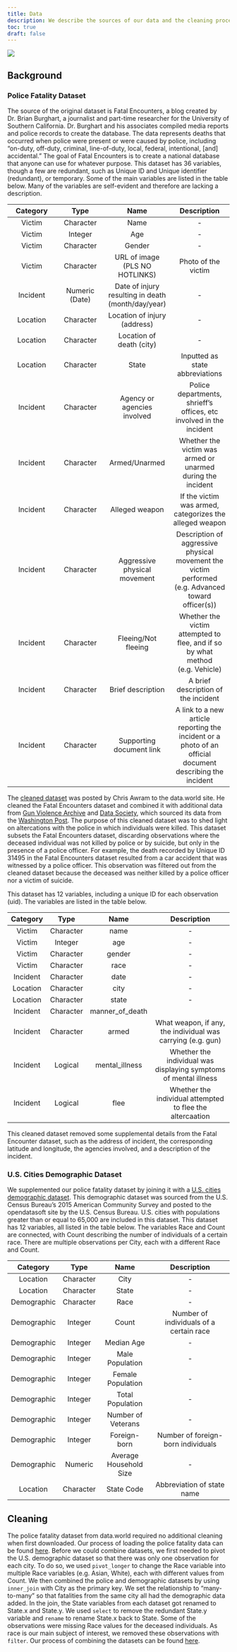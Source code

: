 ```yaml
---
title: Data
description: We describe the sources of our data and the cleaning process.
toc: true
draft: false
---
```


![](images/data-import-cheatsheet-thumbs.png)

## Background

### Police Fatality Dataset

The source of the original dataset is Fatal Encounters, a blog created by Dr. Brian Burghart, a journalist and part-time researcher for the University of Southern California. Dr. Burghart and his associates compiled media reports and police records to create the database. The data represents deaths that occurred when police were present or were caused by police, including "on-duty, off-duty, criminal, line-of-duty, local, federal, intentional, \[and\] accidental." The goal of Fatal Encounters is to create a national database that anyone can use for whatever purpose. This dataset has 36 variables, though a few are redundant, such as Unique ID and Unique identifier (redundant), or temporary. Some of the main variables are listed in the table below. Many of the variables are self-evident and therefore are lacking a description.

| Category |      Type      |                        Name                        |                                                Description                                                |
|:--------------:|:--------------:|:------------------:|:------------------:|
|  Victim  |   Character    |                        Name                        |                                                    \-                                                     |
|  Victim  |    Integer     |                        Age                         |                                                    \-                                                     |
|  Victim  |   Character    |                       Gender                       |                                                    \-                                                     |
|  Victim  |   Character    |           URL of image (PLS NO HOTLINKS)           |                                            Photo of the victim                                            |
| Incident | Numeric (Date) | Date of injury resulting in death (month/day/year) |                                                    \-                                                     |
| Location |   Character    |            Location of injury (address)            |                                                    \-                                                     |
| Location |   Character    |              Location of death (city)              |                                                    \-                                                     |
| Location |   Character    |                       State                        |                                      Inputted as state abbreviations                                      |
| Incident |   Character    |            Agency or agencies involved             |                    Police departments, shrieff's offices, etc involved in the incident                    |
| Incident |   Character    |                   Armed/Unarmed                    |                        Whether the victim was armed or unarmed during the incident                        |
| Incident |   Character    |                   Alleged weapon                   |                          If the victim was armed, categorizes the alleged weapon                          |
| Incident |   Character    |            Aggressive physical movement            |    Description of aggressive physical movement the victim performed (e.g. Advanced toward officer(s))     |
| Incident |   Character    |                Fleeing/Not fleeing                 |               Whether the victim attempted to flee, and if so by what method (e.g. Vehicle)               |
| Incident |   Character    |                 Brief description                  |                                    A brief description of the incident                                    |
| Incident |   Character    |              Supporting document link              | A link to a new article reporting the incident or a photo of an official document describing the incident |

The [cleaned dataset](https://data.world/awram/us-police-involved-fatalities) was posted by Chris Awram to the data.world site. He cleaned the Fatal Encounters dataset and combined it with additional data from [Gun Violence Archive](https://www.gunviolencearchive.org/) and [Data Society](https://data.world/data-society/fatal-police-shootings), which sourced its data from the [Washington Post](https://github.com/washingtonpost/data-police-shootings). The purpose of this cleaned dataset was to shed light on altercations with the police in which individuals were killed. This dataset subsets the Fatal Encounters dataset, discarding observations where the deceased individual was not killed by police or by suicide, but only in the presence of a police officer. For example, the death recorded by Unique ID 31495 in the Fatal Encounters dataset resulted from a car accident that was witnessed by a police officer. This observation was filtered out from the cleaned dataset because the deceased was neither killed by a police officer nor a victim of suicide.

This dataset has 12 variables, including a unique ID for each observation (uid). The variables are listed in the table below.

| Category |   Type    |      Name       |                           Description                            |
|:--------:|:---------:|:---------------:|:----------------------------------------------------------------:|
|  Victim  | Character |      name       |                                \-                                |
|  Victim  |  Integer  |       age       |                                \-                                |
|  Victim  | Character |     gender      |                                \-                                |
|  Victim  | Character |      race       |                                \-                                |
| Incident | Character |      date       |                                \-                                |
| Location | Character |      city       |                                \-                                |
| Location | Character |      state      |                                \-                                |
| Incident | Character | manner_of_death |                                                                  |
| Incident | Character |      armed      |   What weapon, if any, the individual was carrying (e.g. gun)    |
| Incident |  Logical  | mental_illness  | Whether the individual was displaying symptoms of mental illness |
| Incident |  Logical  |      flee       |    Whether the individual attempted to flee the altercaation     |

This cleaned dataset removed some supplemental details from the Fatal Encounter dataset, such as the address of incident, the corresponding latitude and longitude, the agencies involved, and a description of the incident.

### U.S. Cities Demographic Dataset

We supplemented our police fatality dataset by joining it with a [U.S. cities demographic dataset](https://public.opendatasoft.com/explore/dataset/us-cities-demographics/information/). This demographic dataset was sourced from the U.S. Census Bureau's 2015 American Community Survey and posted to the opendatasoft site by the U.S. Census Bureau. U.S. cities with populations greater than or equal to 65,000 are included in this dataset. This dataset has 12 variables, all listed in the table below. The variables Race and Count are connected, with Count describing the number of individuals of a certain race. There are multiple observations per City, each with a different Race and Count.

|  Category   |   Type    |          Name          |               Description                |
|:-----------:|:---------:|:----------------------:|:----------------------------------------:|
|  Location   | Character |          City          |                    \-                    |
|  Location   | Character |         State          |                    \-                    |
| Demographic | Character |          Race          |                    \-                    |
| Demographic |  Integer  |         Count          | Number of individuals of a certain race  |
| Demographic |  Integer  |       Median Age       |                    \-                    |
| Demographic |  Integer  |    Male Population     |                    \-                    |
| Demographic |  Integer  |   Female Population    |                    \-                    |
| Demographic |  Integer  |    Total Population    |                    \-                    |
| Demographic |  Integer  |   Number of Veterans   |                    \-                    |
| Demographic |  Integer  |      Foreign-born      |    Number of foreign-born individuals    |
| Demographic |  Numeric  | Average Household Size |                    \-                    |
|  Location   | Character |       State Code       |        Abbreviation of state name        |

## Cleaning

The police fatality dataset from data.world required no additional cleaning when first downloaded. Our process of loading the police fatality data can be found [here](http://load_and_clean_data.r/). Before we could combine datasets, we first needed to pivot the U.S. demographic dataset so that there was only one observation for each city. To do so, we used `pivot_longer` to change the Race variable into multiple Race variables (e.g. Asian, White), each with different values from Count. We then combined the police and demographic datasets by using `inner_join` with City as the primary key. We set the relationship to "many-to-many" so that fatalities from the same city all had the demographic data added. In the join, the State variables from each dataset got renamed to State.x and State.y. We used `select` to remove the redundant State.y variable and `rename` to rename State.x back to State. Some of the observations were missing Race values for the deceased individuals. As race is our main subject of interest, we removed these observations with `filter`. Our process of combining the datasets can be found [here](http://combining-datasets.r/).
